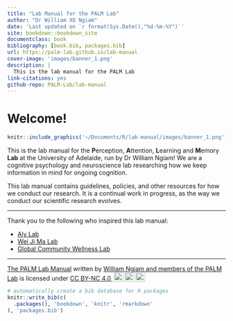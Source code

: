 ```yaml
--- 
title: "Lab Manual for the PALM Lab"
author: "Dr William XQ Ngiam"
date: 'Last updated on `r format(Sys.Date(),"%d-%m-%Y")`'
site: bookdown::bookdown_site
documentclass: book
bibliography: [book.bib, packages.bib]
url: https://palm-lab.github.io/lab-manual
cover-image: 'images/banner_1.png'
description: |
  This is the lab manual for the PALM Lab
link-citations: yes
github-repo: PALM-Lab/lab-manual
---
```


# Welcome! {-}

```r
knitr::include_graphics('~/Documents/R/lab-manual/images/banner_1.png')
```

This is the lab manual for the **P**erception, **A**ttention, **L**earning and **M**emory **Lab** at the University of Adelaide, run by Dr William Ngiam! We are a cognitive psychology and neuroscience lab researching how we keep information in mind for ongoing cognition.

This lab manual contains guidelines, policies, and other resources for how we conduct our research. It is a continual work in progress, as the way we conduct our scientific research evolves.

----

Thank you to the following who inspired this lab manual:

* [Aly Lab](https://github.com/alylab/labmanual/blob/master/aly-lab-manual.pdf)
* [Wei Ji Ma Lab](https://www.cns.nyu.edu/malab/lablife.html)
* [Global Community Wellness Lab](https://bookdown.org/jordandanielsnyder/LabManual/expectations-and-responsiblities.html)

----

<p xmlns:cc="http://creativecommons.org/ns#" xmlns:dct="http://purl.org/dc/terms/"><a property="dct:title" rel="cc:attributionURL" href="https://palm-lab.github.io/lab-manual">The PALM Lab Manual</a> written by <a rel="cc:attributionURL dct:creator" property="cc:attributionName" href="https://palm-lab.github.io">William Ngiam and members of the PALM Lab</a> is licensed under <a href="http://creativecommons.org/licenses/by-nc/4.0/?ref=chooser-v1" target="_blank" rel="license noopener noreferrer" style="display:inline-block;">CC BY-NC 4.0 <img style="height:22px!important;margin-left:3px;vertical-align:text-bottom;" src="https://mirrors.creativecommons.org/presskit/icons/cc.svg?ref=chooser-v1"><img style="height:22px!important;margin-left:3px;vertical-align:text-bottom;" src="https://mirrors.creativecommons.org/presskit/icons/by.svg?ref=chooser-v1"><img style="height:22px!important;margin-left:3px;vertical-align:text-bottom;" src="https://mirrors.creativecommons.org/presskit/icons/nc.svg?ref=chooser-v1"></a></p>

```r
# automatically create a bib database for R packages
knitr::write_bib(c(
  .packages(), 'bookdown', 'knitr', 'rmarkdown'
), 'packages.bib')
```
